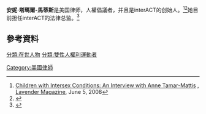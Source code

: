 {{BLPsources|time=2020-06-29T03:40:18+00:00}}
{{Infobox person
| name        = Anne Tamar-Mattis
| image       = <!-- just the filename, without the File: or Image: prefix or enclosing [[brackets|brackets]] -->
| alt         = 
| caption     = 
| birth_name  = 
| birth_date  = 
| birth_place = 
| death_date  = 
| death_place = 
| nationality = American
| residence   = 
| education   =[[布朗大學|布朗大學]], <small>[[Bachelor_of_Arts|BA]]</small>、[[加州大學伯克利分校法學院|加州大學伯克利分校法學院]], <small>[[Juris_Doctor|JD]]</small>
| other_names = 
| occupation  = 律师、倡議人、作家
| known_for   = Intersex advocacy, founder of [[Interact_Advocates_for_Intersex_Youth|interACT]]
| television  = 
| website     = 
}}
'''安妮·塔瑪爾-馬蒂斯'''是美国律师，人權倡議者，并且是interACT的创始人。<ref>[http://www.lavendermagazine.com/uncategorized/children-with-intersex-conditions-an-interview-with-anne-tamar-mattis/ Children with Intersex Conditions: An Interview with Anne Tamar-Mattis] {{Wayback|url=http://www.lavendermagazine.com/uncategorized/children-with-intersex-conditions-an-interview-with-anne-tamar-mattis/ |date=20210120191503 }}, [[Lavender_(magazine)|Lavender Magazine]], June 5, 2008</ref><ref>{{Cite web |title = Mission and History |url = http://interactadvocates.org/about-us/mission-history/ |website = interACT |date = 2016 |access-date = 2016-02-06 |archive-date = 2020-11-13 |archive-url = https://web.archive.org/web/20201113125948/https://interactadvocates.org/about-us/mission-history/ |dead-url = no }}</ref>她目前担任interACT的法律总监。<ref>{{Cite web|url = http://aiclegal.org/aic-announces-e-d-transition-staff-changes/|title = Advocates for Informed Choice Blog|date = 8 July 2014|accessdate = |website = |publisher = |last = |first = |archive-url = https://web.archive.org/web/20140913201521/http://aiclegal.org/aic-announces-e-d-transition-staff-changes/|archive-date = 2014-09-13|url-status = yes}}</ref>

== 參考資料 ==
{{Reflist}}

[[分類:在世人物|分類:在世人物]]
[[分類:雙性人權利運動者|分類:雙性人權利運動者]]
[[Category:美國律師|Category:美國律師]]